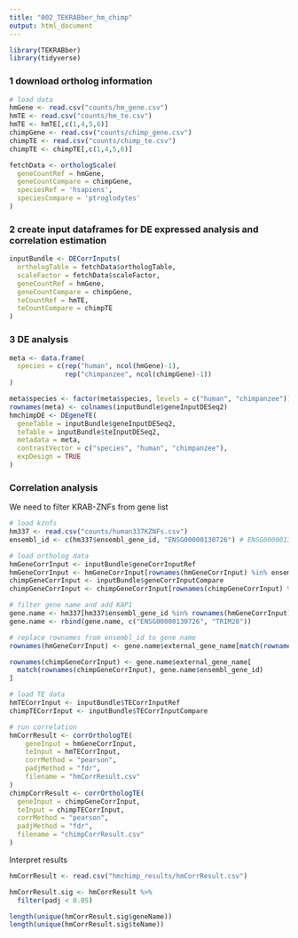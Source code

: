 ```yaml
---
title: "002_TEKRABber_hm_chimp"
output: html_document
---
```


```r
library(TEKRABber)
library(tidyverse)
```

### 1 download ortholog information
```r
# load data
hmGene <- read.csv("counts/hm_gene.csv")
hmTE <- read.csv("counts/hm_te.csv")
hmTE <- hmTE[,c(1,4,5,6)]
chimpGene <- read.csv("counts/chimp_gene.csv")
chimpTE <- read.csv("counts/chimp_te.csv")
chimpTE <- chimpTE[,c(1,4,5,6)]

fetchData <- orthologScale(
  geneCountRef = hmGene,
  geneCountCompare = chimpGene,
  speciesRef = 'hsapiens',
  speciesCompare = 'ptroglodytes'
)
```

### 2 create input dataframes for DE expressed analysis and correlation estimation
```r
inputBundle <- DECorrInputs(
  orthologTable = fetchData$orthologTable,
  scaleFactor = fetchData$scaleFactor,
  geneCountRef = hmGene,
  geneCountCompare = chimpGene,
  teCountRef = hmTE,
  teCountCompare = chimpTE
)
```
### 3 DE analysis
```r
meta <- data.frame(
  species = c(rep("human", ncol(hmGene)-1), 
              rep("chimpanzee", ncol(chimpGene)-1))
)

meta$species <- factor(meta$species, levels = c("human", "chimpanzee"))
rownames(meta) <- colnames(inputBundle$geneInputDESeq2)
hmchimpDE <- DEgeneTE(
  geneTable = inputBundle$geneInputDESeq2,
  teTable = inputBundle$teInputDESeq2,
  metadata = meta,
  contrastVector = c("species", "human", "chimpanzee"),
  expDesign = TRUE
)

```
### Correlation analysis
We need to filter KRAB-ZNFs from gene list
```r
# load kznfs 
hm337 <- read.csv("counts/human337KZNFs.csv")
ensembl_id <- c(hm337$ensembl_gene_id, "ENSG00000130726") # ENSG00000130726 = KAP1, TRIM28

# load ortholog data
hmGeneCorrInput <- inputBundle$geneCorrInputRef
hmGeneCorrInput <- hmGeneCorrInput[rownames(hmGeneCorrInput) %in% ensembl_id,]
chimpGeneCorrInput <- inputBundle$geneCorrInputCompare
chimpGeneCorrInput <- chimpGeneCorrInput[rownames(chimpGeneCorrInput) %in% ensembl_id,]

# filter gene name and add KAP1
gene.name <- hm337[hm337$ensembl_gene_id %in% rownames(hmGeneCorrInput),]
gene.name <- rbind(gene.name, c("ENSG00000130726", "TRIM28"))

# replace rownames from ensembl_id to gene name
rownames(hmGeneCorrInput) <- gene.name$external_gene_name[match(rownames(hmGeneCorrInput), gene.name$ensembl_gene_id)]

rownames(chimpGeneCorrInput) <- gene.name$external_gene_name[
  match(rownames(chimpGeneCorrInput), gene.name$ensembl_gene_id)
]

# load TE data
hmTECorrInput <- inputBundle$TECorrInputRef
chimpTECorrInput <- inputBundle$TECorrInputCompare

# run correlation
hmCorrResult <- corrOrthologTE(
    geneInput = hmGeneCorrInput,
    teInput = hmTECorrInput,
    corrMethod = "pearson",
    padjMethod = "fdr",
    filename = "hmCorrResult.csv"
)
chimpCorrResult <- corrOrthologTE(
  geneInput = chimpGeneCorrInput,
  teInput = chimpTECorrInput,
  corrMethod = "pearson",
  padjMethod = "fdr",
  filename = "chimpCorrResult.csv"
)


```

Interpret results

```r
hmCorrResult <- read.csv("hmchimp_results/hmCorrResult.csv")

hmCorrResult.sig <- hmCorrResult %>% 
  filter(padj < 0.05)

length(unique(hmCorrResult.sig$geneName))
length(unique(hmCorrResult.sig$teName))

```

